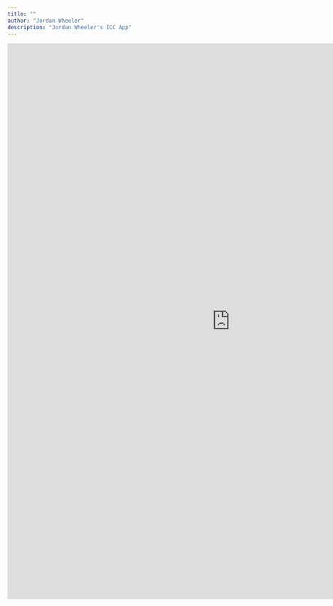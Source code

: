 ```yaml
---
title: ""
author: "Jordan Wheeler"
description: "Jordan Wheeler's ICC App"
---
```


<meta name="author" content="Jordan Wheeler">
<meta name="description" content="Jordan Wheeler's ICC App">

<!-- Global site tag (gtag.js) - Google Analytics -->
<script async src="https://www.googletagmanager.com/gtag/js?id=UA-123245200-1"></script>
<script>
  window.dataLayer = window.dataLayer || [];
  function gtag(){dataLayer.push(arguments);}
  gtag('js', new Date());

  gtag('config', 'UA-123245200-1');
</script>


<div align="center">
<iframe src="http://159.65.226.102:3838/SingleItemCharacteristicCurve/" scrolling="yes" frameborder="no" width="1000" height="1250"></iframe>
</div>